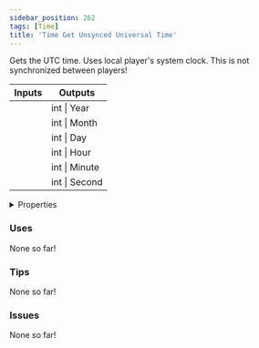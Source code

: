 ```yaml
---
sidebar_position: 262
tags: [Time]
title: 'Time Get Unsynced Universal Time'
---
```


Gets the UTC time. Uses local player's system clock. This is not synchronized between players!



<IChip uuid="f33e3fb6-79f1-43da-93c1-553d022b9f37"/>

<table><thead><tr><th>Inputs</th><th>Outputs</th></tr></thead><tbody><tr><td /><td>int | Year</td></tr><tr><td /><td>int | Month</td></tr><tr><td /><td>int | Day</td></tr><tr><td /><td>int | Hour</td></tr><tr><td /><td>int | Minute</td></tr><tr><td /><td>int | Second</td></tr></tbody></table>

<details>
  <summary>Properties</summary>
  <div>
    <div>
    <table>
      <tbody>
        <tr>
          <td>Is beta required?</td>
          <td>No</td>
        </tr>
        <tr>
          <td>Is chip a trolling risk?</td>
          <td>No</td>
        </tr>
        <tr>
          <td>Is chip a role assignment risk?</td>
          <td>No</td>
        </tr>
        <tr>
          <td>Chip UUID</td>
          <td>f33e3fb6-79f1-43da-93c1-553d022b9f37</td>
        </tr>
        <tr>
          <td>Room availability</td>
          <td>Available everywhere</td>
        </tr>
      </tbody>
    </table>
    </div>
  </div>
</details>

### Uses

None so far!

### Tips

None so far!

### Issues

None so far!
